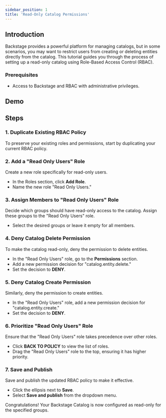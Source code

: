 ```yaml
---
sidebar_position: 1
title: 'Read-Only Catalog Permissions'
---
```



## Introduction

Backstage provides a powerful platform for managing catalogs, but in some scenarios, you may want to restrict users from creating or deleting entities directly from the catalog. This tutorial guides you through the process of setting up a read-only catalog using Role-Based Access Control (RBAC).

### Prerequisites

- Access to Backstage and RBAC with administrative privileges.

## Demo

<ReactPlayer
  controls
  url='https://info.backstage.spotify.com/hubfs/Pre-recorded%20Demos/read-only-rbac.mov'
/>

## Steps

### 1. Duplicate Existing RBAC Policy

To preserve your existing roles and permissions, start by duplicating your current RBAC policy.

### 2. Add a "Read Only Users" Role

Create a new role specifically for read-only users.

- In the Roles section, click **Add Role**.
- Name the new role "Read Only Users."

### 3. Assign Members to "Read Only Users" Role

Decide which groups should have read-only access to the catalog. Assign these groups to the "Read Only Users" role.

- Select the desired groups or leave it empty for all members.

### 4. Deny Catalog Delete Permission

To make the catalog read-only, deny the permission to delete entities.

- In the "Read Only Users" role, go to the **Permissions** section.
- Add a new permission decision for "catalog.entity.delete."
- Set the decision to **DENY**.

### 5. Deny Catalog Create Permission

Similarly, deny the permission to create entities.

- In the "Read Only Users" role, add a new permission decision for "catalog.entity.create."
- Set the decision to **DENY**.

### 6. Prioritize "Read Only Users" Role

Ensure that the "Read Only Users" role takes precedence over other roles.

- Click **BACK TO POLICY** to view the list of roles.
- Drag the "Read Only Users" role to the top, ensuring it has higher priority.

### 7. Save and Publish

Save and publish the updated RBAC policy to make it effective.

- Click the ellipsis next to **Save**.
- Select **Save and publish** from the dropdown menu.

Congratulations! Your Backstage Catalog is now configured as read-only for the specified groups.
